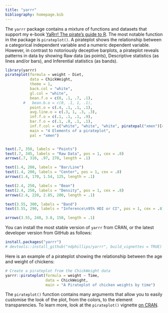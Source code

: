 ```yaml
---
title: "yarrr"
bibliography: homepage.bib
---
```


The `yarrr` package contains a mixture of functions and datasets that support my e-book [YaRrr! The pirate's guide to R](http://www.thepiratesguidetor.com). The most notable function in the package is `pirateplot()`. A pirateplot shows the relationship between a categorical independent variable and a numeric dependent variable. However, in contrast to notoriously deceptive barplots, a pirateplot reveals patterns in data by showing Raw data (as points), Descriptive statistics (as lines and/or bars), and Inferential statistics (as bands).


```r
library(yarrr)
pirateplot(formula = weight ~ Diet,
           data = ChickWeight,
           theme = 1,
           back.col = "white",
           gl.col = "white",
           bean.f.o = c(0, .1, .7, .1),
        #   bean.b.o = c(0, .1, 1, .1),
           point.o = c(.4, .1, .1, .1),
           avg.line.o = c(.3, 1, .3, .3),
           inf.f.o = c(.1, .1, .1, .9),
           bar.f.o = c(.1, .8, .1, .1),
           inf.f.col = c("white", "white", "white", piratepal("xmen")[4]),
           main = "4 Elements of a pirateplot", 
           pal = "xmen")


text(.7, 350, labels = "Points")
text(.7, 345, labels = "Raw Data", pos = 1, cex = .8)
arrows(.7, 310, .97, 270, length = .1)

text(1.4, 200, labels = "Bar/Line")
text(1.4, 200, labels = "Center", pos = 1, cex = .8)
arrows(1.4, 170, 1.54, 125, length = .1)

text(2.4, 250, labels = "Bean")
text(2.4, 250, labels = "Density", pos = 1, cex = .8)
arrows(2.4, 220, 2.85, 200, length = .1)

text(3.55, 300, labels = "Band")
text(3.55, 290, labels = "Inference\n95% HDI or CI", pos = 1, cex = .8)

arrows(3.55, 240, 3.8, 150, length = .1)
```

You can install the most stable version of `yarrr` from CRAN, or the latest developer version from GitHub as follows:

```r
install.packages("yarrr")
# devtools::install_github("ndphillips/yarrr", build_vignettes = TRUE) # developer version
```

Here is an example of a pirateplot showing the relationship between the age and weight of chickens:

```r
# Create a pirateplot from the ChickWeight data
yarrr::pirateplot(formula = weight ~ Time,
                  data = ChickWeight,
                  main = "A Pirateplot of chicken weights by time")
```

The `pirateplot()` function contains many arguments that allow you to easily customise the look of the plot, from the colors, to the element transparencies. To learn more, look at the `pirateplot()` vignette [on CRAN](https://cran.r-project.org/web/packages/yarrr/vignettes/pirateplot.html).